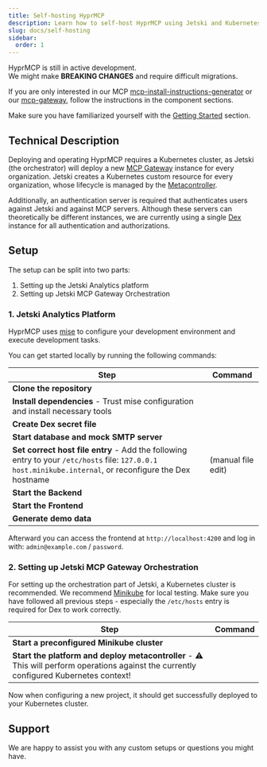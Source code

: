 ```yaml
---
title: Self-hosting HyprMCP
description: Learn how to self-host HyprMCP using Jetski and Kubernetes. Set up analytics, authentication, and MCP gateway orchestration on your own infrastructure.
slug: docs/self-hosting
sidebar:
  order: 1
---
```



<Aside type="caution">
  HyprMCP is still in active development.
  <br />
  We might make <strong>BREAKING CHANGES</strong> and require difficult
  migrations.
</Aside>

If you are only interested in our MCP
[mcp-install-instructions-generator](https://github.com/hyprmcp/mcp-install-instructions-generator)
or our [mcp-gateway](https://github.com/hyprmcp/mcp-gateway), follow the instructions in the component sections.

Make sure you have familiarized yourself with the [Getting Started](/docs/getting-started/) section.

## Technical Description

Deploying and operating HyprMCP requires a Kubernetes cluster, as Jetski (the orchestrator) will deploy a new [MCP Gateway](https://github.com/hyprmcp/mcp-gateway) instance for every organization.
Jetski creates a Kubernetes custom resource for every organization,
whose lifecycle is managed by the [Metacontroller](https://github.com/metacontroller/metacontroller).

Additionally, an authentication server is required that authenticates users against Jetski and against MCP servers.
Although these servers can theoretically be different instances, we are currently using a single [Dex](https://dexidp.io/) instance for all authentication and authorizations.

## Setup

The setup can be split into two parts:

1. Setting up the Jetski Analytics platform
2. Setting up Jetski MCP Gateway Orchestration

### 1. Jetski Analytics Platform

HyprMCP uses [mise](https://mise.jdx.dev/) to configure your development environment and execute development tasks.

You can get started locally by running the following commands:

| Step                                                                                                                                                     | Command                                                                                |
| -------------------------------------------------------------------------------------------------------------------------------------------------------- | -------------------------------------------------------------------------------------- |
| **Clone the repository**                                                                                                                                 | <Code code="git clone https://github.com/hyprmcp/jetski.git && cd jetski" lang="sh" /> |
| **Install dependencies** - Trust mise configuration and install necessary tools                                                                          | <Code code="mise trust && mise install" lang="sh" />                                   |
| **Create Dex secret file**                                                                                                                               | <Code code="touch .dex.secret.env" lang="sh" />                                        |
| **Start database and mock SMTP server**                                                                                                                  | <Code code="docker compose up -d" lang="sh" />                                         |
| **Set correct host file entry** - Add the following entry to your `/etc/hosts` file: `127.0.0.1 host.minikube.internal`, or reconfigure the Dex hostname | (manual file edit)                                                                     |
| **Start the Backend**                                                                                                                                    | <Code code="mise run serve" lang="sh" />                                               |
| **Start the Frontend**                                                                                                                                   | <Code code="pnpm run start" lang="sh" />                                               |
| **Generate demo data**                                                                                                                                   | <Code code="mise run generate" lang="sh" />                                            |

Afterward you can access the frontend at `http://localhost:4200` and log in with: `admin@example.com` / `password`.

### 2. Setting up Jetski MCP Gateway Orchestration

For setting up the orchestration part of Jetski, a Kubernetes cluster is recommended.
We recommend [Minikube](https://minikube.sigs.k8s.io/docs/) for local testing.
Make sure you have followed all previous steps - especially the `/etc/hosts` entry is required for Dex to work correctly.

| Step                                                                                                                                    | Command                                                          |
| --------------------------------------------------------------------------------------------------------------------------------------- | ---------------------------------------------------------------- |
| **Start a preconfigured Minikube cluster**                                                                                              | <Code code="mise run minikube-start" lang="sh" />                |
| **Start the platform and deploy metacontroller** - ⚠️ This will perform operations against the currently configured Kubernetes context! | <Code code="mise run serve -- --install-controller" lang="sh" /> |

Now when configuring a new project, it should get successfully deployed to your Kubernetes cluster.

## Support

We are happy to assist you with any custom setups or questions you might have.
